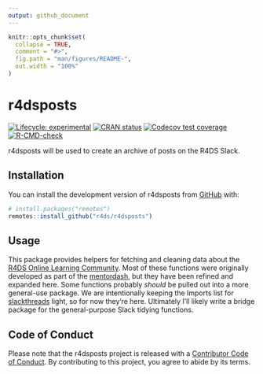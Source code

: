 ```yaml
---
output: github_document
---
```


<!-- README.md is generated from README.Rmd. Please edit that file -->

```r
knitr::opts_chunk$set(
  collapse = TRUE,
  comment = "#>",
  fig.path = "man/figures/README-",
  out.width = "100%"
)
```

# r4dsposts

<!-- badges: start -->
[![Lifecycle: experimental](https://img.shields.io/badge/lifecycle-experimental-orange.svg)](https://lifecycle.r-lib.org/articles/stages.html#experimental)
[![CRAN status](https://www.r-pkg.org/badges/version/r4dsposts)](https://CRAN.R-project.org/package=r4dsposts)
[![Codecov test coverage](https://codecov.io/gh/r4ds/r4dsposts/branch/main/graph/badge.svg)](https://app.codecov.io/gh/r4ds/r4dsposts?branch=main)
[![R-CMD-check](https://github.com/r4ds/r4dsposts/actions/workflows/R-CMD-check.yaml/badge.svg)](https://github.com/r4ds/r4dsposts/actions/workflows/R-CMD-check.yaml)
<!-- badges: end -->

r4dsposts will be used to create an archive of posts on the R4DS Slack.

## Installation

You can install the development version of r4dsposts from [GitHub](https://github.com/) with:

``` r
# install.packages("remotes")
remotes::install_github("r4ds/r4dsposts")
```

## Usage

This package provides helpers for fetching and cleaning data about the [R4DS Online Learning Community](https://r4ds.io).
Most of these functions were originally developed as part of the [mentordash](https://github.com/r4ds/mentordash), but they have been refined and expanded here.
Some functions probably *should* be pulled out into a more general-use package.
We are intentionally keeping the Imports list for [slackthreads](https://github.com/yonicd/slackthreads) light, so for now they're here.
Ultimately I'll likely write a bridge package for the general-purpose Slack tidying functions.

## Code of Conduct

Please note that the r4dsposts project is released with a [Contributor Code of Conduct](https://r4ds.github.io/r4dsposts/CODE_OF_CONDUCT.html). By contributing to this project, you agree to abide by its terms.
